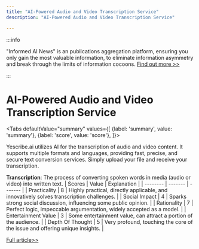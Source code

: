 ```yaml
---
title: "AI-Powered Audio and Video Transcription Service"
description: "AI-Powered Audio and Video Transcription Service"

---
```



:::info

"Informed AI News" is an publications aggregation platform, ensuring you only gain the most valuable information, to eliminate information asymmetry and break through the limits of information cocoons.  [Find out more >>](/)

:::

# AI-Powered Audio and Video Transcription Service


<Tabs
	defaultValue="summary"
	values={[
	{label: 'summary', value: 'summary'},
	{label: 'score', value: 'score'},
]}>
<TabItem value="summary">


Yescribe.ai utilizes AI for the transcription of audio and video content. It supports multiple formats and languages, providing fast, precise, and secure text conversion services. Simply upload your file and receive your transcription.

**Transcription**: The process of converting spoken words in media (audio or video) into written text.
</TabItem>
<TabItem value="score">
	| Scores     | Value   | Explanation |
	| -------- | ------- | ------- |
	| Practicality  | 8    | Highly practical, directly applicable, and innovatively solves transcription challenges.    |
	| Social Impact | 4     | Sparks strong social discussion, influencing some public opinion.    |
	| Rationality    | 7    | Perfect logic, impeccable argumentation, widely accepted as a model.    |
	| Entertainment Value    | 3    | Some entertainment value, can attract a portion of the audience.    |
	| Depth Of Thought    | 5    | Very profound, touching the core of the issue and offering unique insights.    |
</TabItem>
</Tabs>

[Full article>>](https://www.producthunt.com/posts/yescribe-ai-convert-audio-video-to-text)
